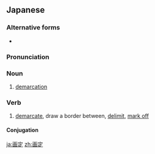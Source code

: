 ==Japanese==
{{ja-kanjitab|かく|てい|yomi=on}}

===Alternative forms===
* {{l/ja|劃定}}

===Pronunciation===
{{ja-pron|かくてい|y=o}}

===Noun===
{{ja-noun|かくてい}}

# [[demarcation]]

===Verb===
{{ja-verb-suru|tr=trans|かくてい}}

# [[demarcate]], draw a border between, [[delimit]], [[mark off]]
#: {{ja-usex|範囲をどのように画定するか|はんい を どの よう に かくてい する か|how to delimit the scope}}

====Conjugation====
{{ja-suru|かくてい}}

[[ja:画定]]
[[zh:画定]]